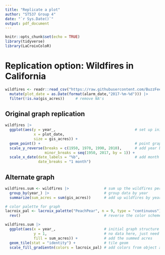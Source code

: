 ```yaml
---
title: "Replicate a plot"
author: "ST537 Group 4"
date: "`r Sys.Date()`"
output: pdf_document
---
```


```r
knitr::opts_chunk$set(echo = TRUE)
library(tidyverse)
library(LaCroixColoR)
```

# Replication option: Wildfires in California
```r
wildfires <- readr::read_csv("https://raw.githubusercontent.com/BuzzFeedNews/2018-07-wildfire-trends/master/data/calfire_frap.csv") %>% 
  mutate(plot_date = as.Date(format(alarm_date,"2017-%m-%d"))) |> 
  filter(!is.na(gis_acres))     # remove NA's
```


## Original graph replication
```r
wildfires |> 
  ggplot(aes(y = year_,                                    # set up initial plot
             x = plot_date,
             size = gis_acres)) + 
  geom_point() +                                           # point graph geom
  scale_y_reverse(breaks = c(1950, 1970, 1990, 2010),      # add year breaks
                  minor_breaks = seq(1950, 2017, by = 1)) +
  scale_x_date(date_labels = "%b",                         # add month labels
               date_breaks = "1 month")
```

## Alternate graph
```r
wildfires.sum <- wildfires |>                # sum up the wildfires per year
  group_by(year_) |>                         # group data by year
  summarize(sum_acres = sum(gis_acres))      # add up wildfires by year

# color palette for graph
lacroix_pal <- lacroix_palette("PeachPear", n = 9, type = "continuous") |> 
  rev()                                      # reverse the color scheme                      

wildfires.sum |> 
  ggplot(aes(x = year_,                      # initial graph structure
             y = 1,                          # no data here, just need a number
             fill = sum_acres)) +            # add the summed acres
  geom_tile(stat = "identity") +             # tile geom 
  scale_fill_gradientn(colors = lacroix_pal) # add colors from object above
```





